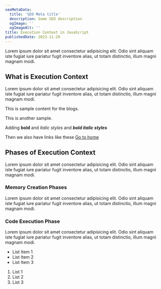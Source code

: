 ```yaml
---
seoMetaData:
  title: 'SEO Meta title'
  description: Some SEO description
  ogImage: ''
  ogImageAlt: ''
title: Execution Context in JavaScript
publishedDate: 2023-11-29
---
```


Lorem ipsum dolor sit amet consectetur adipisicing elit. Odio sint aliquam iste fugiat iure pariatur fugit
inventore alias, ut totam distinctio, illum magni magnam modi.

## What is Execution Context

Lorem ipsum dolor sit amet consectetur adipisicing elit. Odio sint aliquam iste fugiat iure pariatur fugit
inventore alias, ut totam distinctio, illum magni magnam modi.

This is sample content for the blogs. <InlineCode code="pnpm add react" />

This is another sample.

Adding **bold** and _italic styles_ and _**bold italic styles**_

Then we also have links like these [Go to home](/ 'Hello World')

## Phases of Execution Context

Lorem ipsum dolor sit amet consectetur adipisicing elit. Odio sint aliquam iste fugiat iure pariatur fugit
inventore alias, ut totam distinctio, illum magni magnam modi.

### Memory Creation Phases

Lorem ipsum dolor sit amet consectetur adipisicing elit. Odio sint aliquam iste fugiat iure pariatur fugit
inventore alias, ut totam distinctio, illum magni magnam modi.

### Code Execution Phase

Lorem ipsum dolor sit amet consectetur adipisicing elit. Odio sint aliquam iste fugiat iure pariatur fugit
inventore alias, ut totam distinctio, illum magni magnam modi.

- List Item 1
- List Item 2
- List Item 3

1. List 1
2. List 2
3. List 3

<BlockQuote
	citationSource="https://en.wikipedia.org/wiki/JavaScript"
	cite="Aldous Huxley, Brave New World"
	content="	Words can be like X-rays, if you use them properly—they’ll go through anything. You read and you’re pierced"
/>
